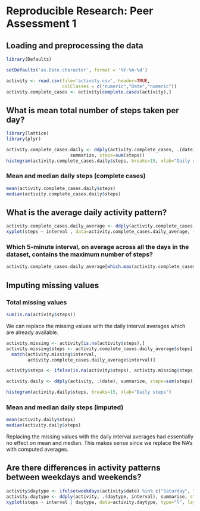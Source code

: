 # Reproducible Research: Peer Assessment 1


## Loading and preprocessing the data
```r
library(Defaults)

setDefaults('as.Date.character', format = '%Y-%m-%d')

activity <- read.csv(file='activity.csv', header=TRUE, 
                     colClasses = c("numeric","Date","numeric"))
activity.complete_cases <- activity[complete.cases(activity),]
```

## What is mean total number of steps taken per day?
```r
library(lattice)
library(plyr)

activity.complete_cases.daily <- ddply(activity.complete_cases, .(date), 
                        summarize, steps=sum(steps))
histogram(activity.complete_cases.daily$steps, breaks=15, xlab="Daily steps")
```

### Mean and median daily steps (complete cases)
```r
mean(activity.complete_cases.daily$steps)
median(activity.complete_cases.daily$steps)
```

## What is the average daily activity pattern?
```r
activity.complete_cases.daily_average <- ddply(activity.complete_cases, .(interval), summarize, steps=mean(steps))
xyplot(steps ~ interval , data=activity.complete_cases.daily_average, type="l")
```

### Which 5-minute interval, on average across all the days in the dataset, contains the maximum number of steps?

```r
activity.complete_cases.daily_average[which.max(activity.complete_cases.daily_average$steps),]
```

## Imputing missing values
### Total missing values
```r
sum(is.na(activity$steps))
```

We can replace the missing values with the daily interval averages which are already available.
```r
activity.missing <- activity[is.na(activity$steps),]
activity.missing$steps <- activity.complete_cases.daily_average$steps[
  match(activity.missing$interval, 
        activity.complete_cases.daily_average$interval)]

activity$steps <- ifelse(is.na(activity$steps), activity.missing$steps, activity$steps)

activity.daily <- ddply(activity, .(date), summarize, steps=sum(steps))

histogram(activity.daily$steps, breaks=15, xlab="Daily steps")
```

### Mean and median daily steps (imputed)
```r
mean(activity.daily$steps)
median(activity.daily$steps)
```
Replacing the missing values with the daily interval averages had essentially no effect on mean and median. This makes sense since we replace the NA's with computed averages. 

## Are there differences in activity patterns between weekdays and weekends?
```r
activity$daytype <- ifelse(weekdays(activity$date) %in% c("Saturday", "Sunday"), "weekend", "weekday")
activity.daytype <- ddply(activity, .(daytype, interval), summarise, steps=mean(steps))
xyplot(steps ~ interval | daytype, data=activity.daytype, type="l", layout=c(1, 2))
```

